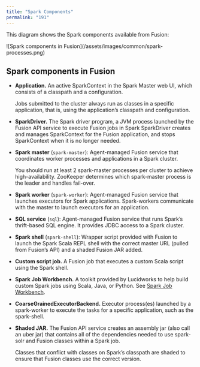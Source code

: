 ```yaml
---
title: "Spark Components"
permalink: "191"
---
```


This diagram shows the Spark components available from Fusion:

<Frame>![Spark components in Fusion](/assets/images/common/spark-processes.png)</Frame>

## Spark components in Fusion

* **Application.** An active SparkContext in the Spark Master web UI, which consists of a classpath and a configuration.

  Jobs submitted to the cluster always run as classes in a specific application, that is, using the application’s classpath and configuration.
* **SparkDriver.** The Spark driver program, a JVM process launched by the Fusion API service to execute Fusion jobs in Spark
  SparkDriver creates and manages SparkContext for the Fusion application, and stops SparkContext when it is no longer needed.
* **Spark master** (`spark-master`): Agent-managed Fusion service that coordinates worker processes and applications in a Spark cluster.

  You should run at least 2 spark-master processes per cluster to achieve high-availability.
  ZooKeeper determines which spark-master process is the leader and handles fail-over.
* **Spark worker** (`spark-worker`): Agent-managed Fusion service that launches executors for Spark applications.
  Spark-workers communicate with the master to launch executors for an application.
* **SQL service** (`sql`): Agent-managed Fusion service that runs Spark’s thrift-based SQL engine.
  It provides JDBC access to a Spark cluster.
* **Spark shell** (`spark-shell`): Wrapper script provided with Fusion to launch the Spark Scala REPL shell with the correct master URL (pulled from Fusion’s API) and a shaded Fusion JAR added.
* **Custom script job.** A Fusion job that executes a custom Scala script using the Spark shell.
* **Spark Job Workbench.** A toolkit provided by Lucidworks to help build custom Spark jobs using Scala, Java, or Python. See [Spark Job Workbench](https://github.com/lucidworks/fusion-spark-job-workbench).
* **CoarseGrainedExecutorBackend.** Executor process(es) launched by a spark-worker to execute the tasks for a specific application, such as the spark-shell.
* **Shaded JAR.** The Fusion API service creates an assembly jar (also call an uber jar) that contains all of the dependencies needed to use spark-solr and Fusion classes within a Spark job.

  Classes that conflict with classes on Spark’s classpath are shaded to ensure that Fusion classes use the correct version.
